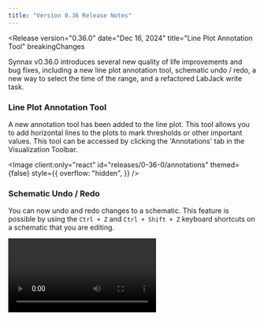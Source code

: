 ```yaml
---
title: "Version 0.36 Release Notes"
---
```



<Release
    version="0.36.0"
    date="Dec 16, 2024"
    title="Line Plot Annotation Tool"
    breakingChanges
>

Synnax v0.36.0 introduces several new quality of life improvements and bug fixes,
including a new line plot annotation tool, schematic undo / redo, a new way to select
the time of the range, and a refactored LabJack write task.

### Line Plot Annotation Tool

A new annotation tool has been added to the line plot. This tool allows you to add
horizontal lines to the plots to mark thresholds or other important values. This tool
can be accessed by clicking the 'Annotations' tab in the Visualization Toolbar.

<Image
  client:only="react"
  id="releases/0-36-0/annotations"
  themed={false}
  style={{
    overflow: "hidden",
  }}
/>

### Schematic Undo / Redo

You can now undo and redo changes to a schematic. This feature is possible by using the
`Ctrl + Z` and `Ctrl + Shift + Z` keyboard shortcuts on a schematic that you are
editing.

<Video client:only="react" id="releases/0-36-0/schematic-undo" themed={false} />

### New Range DateTime Selector

Synnax has a refactored way to select dates and times of ranges. This can be opened by
selecting the calendar icon that appears to the right of the time on the create range
modal. You can now quickly type a short phrase and have an AI will automatically suggest
the appropriate date and time.

<Image client:only="react" id="releases/0-36-0/range" themed={false} />

### Breaking Changes

This release introduces a breaking change in the communication protocol that the Core
and Console use to communicate. This change means that **Console versions 0.36.0 and
newer** will not work with **Core versions of 0.35.0 and older**. To avoid issues,
please ensure that your Core and Console are updated to the same version.

### Other Improvements and Bug Fixes

Improvements:

- Sort child ranges of a range by start time.
- Add copy link to Tasks Toolbar context menu.
- Add more attachment points to cylinder schematic symbol.
- Add schematic and line plot import commands.

Bug Fixes:

- Disable all form elements in task snapshot.
- Fix transport protocol websocket implementation.
- Add LabJack driver warning when all channels on a task are disabled.
- Close version update notification when clicking snooze.
- Remove unneeded label direction selector in off page reference schematic form.
- Fix NI table scale construction error.
- Fix issues with dragging groups and creating empty groups in the resources toolbar.
- Commit changes to Core when clicking on schematic elements.
- Close windows on empty workspace.
- Fix error when creating a channel that doesn't exist.

</Release>
